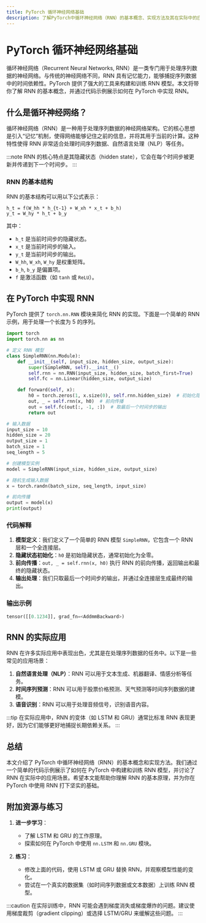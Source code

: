 ```yaml
---
title: PyTorch 循环神经网络基础
description: 了解PyTorch中循环神经网络（RNN）的基本概念、实现方法及其在实际中的应用。
---
```


# PyTorch 循环神经网络基础

循环神经网络（Recurrent Neural Networks, RNN）是一类专门用于处理序列数据的神经网络。与传统的神经网络不同，RNN 具有记忆能力，能够捕捉序列数据中的时间依赖性。PyTorch 提供了强大的工具来构建和训练 RNN 模型。本文将带你了解 RNN 的基本概念，并通过代码示例展示如何在 PyTorch 中实现 RNN。

## 什么是循环神经网络？

循环神经网络（RNN）是一种用于处理序列数据的神经网络架构。它的核心思想是引入“记忆”机制，使得网络能够记住之前的信息，并将其用于当前的计算。这种特性使得 RNN 非常适合处理时间序列数据、自然语言处理（NLP）等任务。

:::note
RNN 的核心特点是其隐藏状态（hidden state），它会在每个时间步被更新并传递到下一个时间步。
:::

### RNN 的基本结构

RNN 的基本结构可以用以下公式表示：

```
h_t = f(W_hh * h_{t-1} + W_xh * x_t + b_h)
y_t = W_hy * h_t + b_y
```

其中：
- `h_t` 是当前时间步的隐藏状态。
- `x_t` 是当前时间步的输入。
- `y_t` 是当前时间步的输出。
- `W_hh`, `W_xh`, `W_hy` 是权重矩阵。
- `b_h`, `b_y` 是偏置项。
- `f` 是激活函数（如 `tanh` 或 `ReLU`）。

## 在 PyTorch 中实现 RNN

PyTorch 提供了 `torch.nn.RNN` 模块来简化 RNN 的实现。下面是一个简单的 RNN 示例，用于处理一个长度为 5 的序列。

```python
import torch
import torch.nn as nn

# 定义 RNN 模型
class SimpleRNN(nn.Module):
    def __init__(self, input_size, hidden_size, output_size):
        super(SimpleRNN, self).__init__()
        self.rnn = nn.RNN(input_size, hidden_size, batch_first=True)
        self.fc = nn.Linear(hidden_size, output_size)

    def forward(self, x):
        h0 = torch.zeros(1, x.size(0), self.rnn.hidden_size)  # 初始化隐藏状态
        out, _ = self.rnn(x, h0)  # 前向传播
        out = self.fc(out[:, -1, :])  # 取最后一个时间步的输出
        return out

# 输入数据
input_size = 10
hidden_size = 20
output_size = 1
batch_size = 1
seq_length = 5

# 创建模型实例
model = SimpleRNN(input_size, hidden_size, output_size)

# 随机生成输入数据
x = torch.randn(batch_size, seq_length, input_size)

# 前向传播
output = model(x)
print(output)
```

### 代码解释

1. **模型定义**：我们定义了一个简单的 RNN 模型 `SimpleRNN`，它包含一个 RNN 层和一个全连接层。
2. **隐藏状态初始化**：`h0` 是初始隐藏状态，通常初始化为全零。
3. **前向传播**：`out, _ = self.rnn(x, h0)` 执行 RNN 的前向传播，返回输出和最终的隐藏状态。
4. **输出处理**：我们只取最后一个时间步的输出，并通过全连接层生成最终的输出。

### 输出示例

```python
tensor([[0.1234]], grad_fn=<AddmmBackward>)
```

## RNN 的实际应用

RNN 在许多实际应用中表现出色，尤其是在处理序列数据的任务中。以下是一些常见的应用场景：

1. **自然语言处理（NLP）**：RNN 可以用于文本生成、机器翻译、情感分析等任务。
2. **时间序列预测**：RNN 可以用于股票价格预测、天气预测等时间序列数据的建模。
3. **语音识别**：RNN 可以用于处理音频信号，识别语音内容。

:::tip
在实际应用中，RNN 的变体（如 LSTM 和 GRU）通常比标准 RNN 表现更好，因为它们能够更好地捕捉长期依赖关系。
:::

## 总结

本文介绍了 PyTorch 中循环神经网络（RNN）的基本概念和实现方法。我们通过一个简单的代码示例展示了如何在 PyTorch 中构建和训练 RNN 模型，并讨论了 RNN 在实际中的应用场景。希望本文能帮助你理解 RNN 的基本原理，并为你在 PyTorch 中使用 RNN 打下坚实的基础。

## 附加资源与练习

1. **进一步学习**：
   - 了解 LSTM 和 GRU 的工作原理。
   - 探索如何在 PyTorch 中使用 `nn.LSTM` 和 `nn.GRU` 模块。

2. **练习**：
   - 修改上面的代码，使用 LSTM 或 GRU 替换 RNN，并观察模型性能的变化。
   - 尝试在一个真实的数据集（如时间序列数据或文本数据）上训练 RNN 模型。

:::caution
在实际训练中，RNN 可能会遇到梯度消失或梯度爆炸的问题。建议使用梯度裁剪（gradient clipping）或选择 LSTM/GRU 来缓解这些问题。
:::